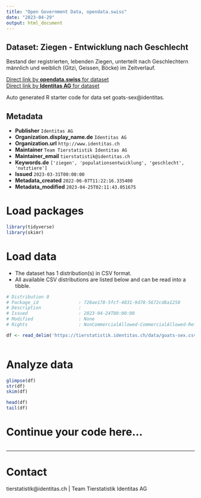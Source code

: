 ```yaml
---
title: "Open Government Data, opendata.swiss"
date: "2023-04-29"
output: html_document
---
```


## Dataset: Ziegen - Entwicklung nach Geschlecht

Bestand der registrierten, lebenden Ziegen, unterteilt nach Geschlechtern männlich und weiblich (Gitzi, Geissen, Böcke) im Zeitverlauf. 

[Direct link by **opendata.swiss** for dataset](https://opendata.swiss/de/dataset/ziegen-entwicklung-nach-geschlecht)<br>
[Direct link by **Identitas AG** for dataset](https://tierstatistik.identitas.ch/)

Auto generated R starter code for data set goats-sex@identitas.

## Metadata

- **Publisher** `Identitas AG`
- **Organization.display_name.de** `Identitas AG`
- **Organization.url** `http://www.identitas.ch`
- **Maintainer** `Team Tierstatistik Identitas AG`
- **Maintainer_email** `tierstatistik@identitas.ch`
- **Keywords.de** `['ziegen', 'populationsentwicklung', 'geschlecht', 'nutztiere']`
- **Issued** `2023-03-31T00:00:00`
- **Metadata_created** `2022-06-07T11:22:16.335400`
- **Metadata_modified** `2023-04-25T02:11:43.051675`


# Load packages

```r

library(tidyverse)
library(skimr)

```

# Load data

-   The dataset has 1 distribution(s) in CSV format.
-   All available CSV distributions are listed below and can be read into a tibble.

```r

# Distribution 0
# Package_id               : 728ae178-5fcf-4031-9d78-5672cd8a1258
# Description              : 
# Issued                   : 2023-04-24T00:00:00
# Modified                 : None
# Rights                   : NonCommercialAllowed-CommercialAllowed-ReferenceRequired

df <- read_delim('https://tierstatistik.identitas.ch/data/goats-sex.csv')



```

# Analyze data

```r

glimpse(df)
str(df)
skim(df)

head(df)
tail(df)

```

# Continue your code here...

```r

```

------------------------------------------------------------------------

# Contact

tierstatistik@identitas.ch | Team Tierstatistik Identitas AG
